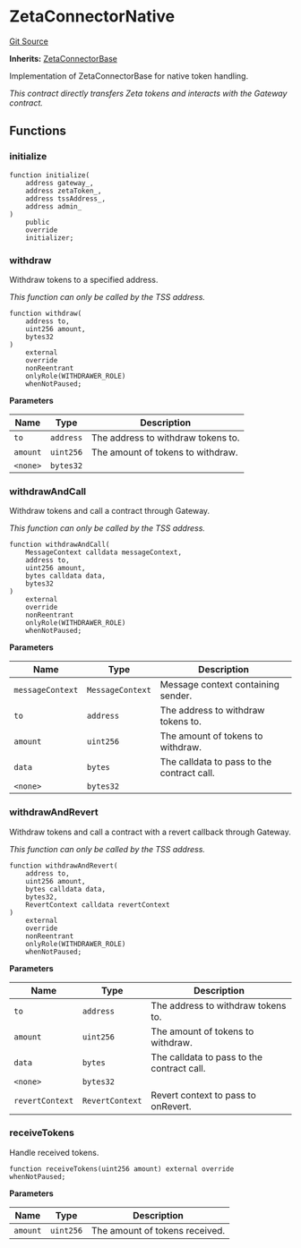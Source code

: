 # ZetaConnectorNative
[Git Source](https://github.com/zeta-chain/protocol-contracts/blob/main/docs/src/contracts/evm/ZetaConnectorNative.sol)

**Inherits:**
[ZetaConnectorBase](/src/pages/developers/architecture/protocol/contracts/evm/ZetaConnectorBase.sol/abstract.ZetaConnectorBase.mdx)

Implementation of ZetaConnectorBase for native token handling.

*This contract directly transfers Zeta tokens and interacts with the Gateway contract.*


## Functions
### initialize


```solidity
function initialize(
    address gateway_,
    address zetaToken_,
    address tssAddress_,
    address admin_
)
    public
    override
    initializer;
```

### withdraw

Withdraw tokens to a specified address.

*This function can only be called by the TSS address.*


```solidity
function withdraw(
    address to,
    uint256 amount,
    bytes32
)
    external
    override
    nonReentrant
    onlyRole(WITHDRAWER_ROLE)
    whenNotPaused;
```
**Parameters**

|Name|Type|Description|
|----|----|-----------|
|`to`|`address`|The address to withdraw tokens to.|
|`amount`|`uint256`|The amount of tokens to withdraw.|
|`<none>`|`bytes32`||


### withdrawAndCall

Withdraw tokens and call a contract through Gateway.

*This function can only be called by the TSS address.*


```solidity
function withdrawAndCall(
    MessageContext calldata messageContext,
    address to,
    uint256 amount,
    bytes calldata data,
    bytes32
)
    external
    override
    nonReentrant
    onlyRole(WITHDRAWER_ROLE)
    whenNotPaused;
```
**Parameters**

|Name|Type|Description|
|----|----|-----------|
|`messageContext`|`MessageContext`|Message context containing sender.|
|`to`|`address`|The address to withdraw tokens to.|
|`amount`|`uint256`|The amount of tokens to withdraw.|
|`data`|`bytes`|The calldata to pass to the contract call.|
|`<none>`|`bytes32`||


### withdrawAndRevert

Withdraw tokens and call a contract with a revert callback through Gateway.

*This function can only be called by the TSS address.*


```solidity
function withdrawAndRevert(
    address to,
    uint256 amount,
    bytes calldata data,
    bytes32,
    RevertContext calldata revertContext
)
    external
    override
    nonReentrant
    onlyRole(WITHDRAWER_ROLE)
    whenNotPaused;
```
**Parameters**

|Name|Type|Description|
|----|----|-----------|
|`to`|`address`|The address to withdraw tokens to.|
|`amount`|`uint256`|The amount of tokens to withdraw.|
|`data`|`bytes`|The calldata to pass to the contract call.|
|`<none>`|`bytes32`||
|`revertContext`|`RevertContext`|Revert context to pass to onRevert.|


### receiveTokens

Handle received tokens.


```solidity
function receiveTokens(uint256 amount) external override whenNotPaused;
```
**Parameters**

|Name|Type|Description|
|----|----|-----------|
|`amount`|`uint256`|The amount of tokens received.|


